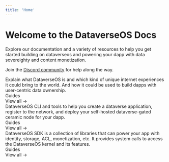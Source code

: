 ```yaml
---
title: 'Home'
---
```



# Welcome to the DataverseOS Docs

Explore our documentation and a variety of resources to help you get started building on dataverseos and
powering your dapp with data sovereighty and content monetization.

Join the [Discord
community](https://discord.gg/BnCek4e6ny) for help along the way.

<div className="mt-8">
  <Tabs
    items={[
      '👋 Introduction',
      '🛠️ CLI & Tools',
      '🧑‍💻 SDK',
      '❓ Why DataverseOS',
      '🏗️ How it works',
      '🫶 Support',
    ]}
  >
    <Tab>
      <div className="mb-8">
        Explain what DataverseOS is and which kind of unique internet
        experiences it could bring to the world. And how it could be used to
        build dapps with user-centric data ownership.
      </div>
      <div className="mb-4 text-xl font-bold">Guides</div>
      <Cards num={3}>
        <Card
          title="Overview"
          description="A new kind of identity computer to visualize data files over dApps"
          icon="🏆"
          href="/introduction/"
        />
        <Card
          title="Data Wallet"
          description="World's distributed solution for safely hold user's Sign-in-with-ethereum signatures"
          icon="💰"
          href="/introduction/data-wallet"
        />
        <Card
          title="Identity Computer"
          description="Your pesonal computer in the cloud, powered by web3.0 techs, controlled by your identity."
          icon="💻"
          href="/introduction/identity-computer"
        />
        <Card
          title="Ecosystem built with DataverseOS SDK"
          description="A list of dapps built with DataverseOS SDK"
          icon="📼"
          href="/introduction/ecosystem"
        />
      </Cards>
      <div className="text-right mt-4">
        <Link href="/introduction">View all →</Link>
      </div>
    </Tab>
    <Tab>
      <div className="mb-8">
        DataverseOS CLI and tools to help you create a dataverse application,
        register to the network, and deploy your self-hosted dataverse-gated
        ceramic node for your dapp.
      </div>
      <div className="mb-4 text-xl font-bold">Guides</div>
      <Cards num={3}>
        <Card
          title="create-dataverse-app"
          description="A CLI tool to help you create a dataverse application."
          icon="🧩"
          href="/cli-and-tools/create-dataverse-app"
        />
        <Card
          title="dapp-backend"
          description="Learn how to run your own dataverse-gated ceramic node."
          icon="💾"
          href="/cli-and-tools/dapp-backend"
        />
      </Cards>
      <div className="text-right mt-4">
        <Link href="/cli-and-tools">View all →</Link>
      </div>
    </Tab>
    <Tab>
      <div className="mb-8">
        DataverseOS SDK is a collection of libraries that can power your app
        with identity, storage, ACL, monetization, etc. It provides system calls
        to access the DataverseOS kernel and its features.
      </div>
      <div className="mb-4 text-xl font-bold">Guides</div>
      <Cards num={3}>
        <Card
          title="Quickstart"
          description="Moving LPT from the Ethereum mainnet to Arbitrum and vice versa."
          icon="🚀"
          href="/sdk/quickstart"
        />
        <Card
          title="Code examples"
          description="Migrate stake from Ethereum Mainnet to Arbitrum."
          icon="📝"
          href="/sdk/code-examples"
        />
        <Card
          title="APIs"
          description="Migrate stake from Ethereum Mainnet to Arbitrum."
          icon="📚"
          href="/sdk/apis"
        />
      </Cards>
      <div className="text-right mt-4">
        <Link href="/sdk">View all →</Link>
      </div>
    </Tab>
  </Tabs>
</div>
